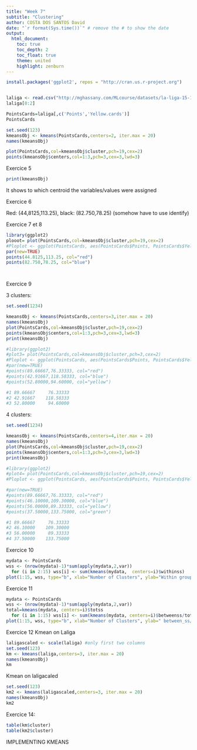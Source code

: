 ---
title: "Week 7"
subtitle: "Clustering"
author: COSTA DOS SANTOS David
date: "`r format(Sys.time())`" # remove the # to show the date
output:
  html_document:
    toc: true
    toc_depth: 2
    toc_float: true
    theme: united
    highlight: zenburn
---
```{r}
install.packages('ggplot2', repos = "http://cran.us.r-project.org")


laliga <- read.csv("http://mghassany.com/MLcourse/datasets/la-liga-15-16.csv", row.names=1)
laliga[0:2]
```
```{r}
PointsCards=laliga[,c('Points','Yellow.cards')]
PointsCards
```

```{r}
set.seed(123)
kmeansObj <- kmeans(PointsCards,centers=2, iter.max = 20)
names(kmeansObj)
```

```{r}
plot(PointsCards,col=kmeansObj$cluster,pch=19,cex=2)
points(kmeansObj$centers,col=1:3,pch=3,cex=3,lwd=3)
```
 Exercice 5
```{r}
print(kmeansObj)
```
 
 It shows to which centroid the variables/values were assigned
 
 Exercice 6
 
 Red: (44,8125,113.25), black: (82.750,78.25)
 (somehow have to use identify)
 
 Exercice 7 et 8
```{r}
library(ggplot2)
plooot= plot(PointsCards,col=kmeansObj$cluster,pch=19,cex=2)
#Ploplot <- ggplot(PointsCards, aes(PointsCards$Points, PointsCards$Yellow.cards, )) + geom_point()
par(new=TRUE)
points(44.8125,113.25, col="red")
points(82.750,78.25, col="blue")




```
 
 Exercice 9
 
 3 clusters:
```{r}
set.seed(1234)

kmeansObj <- kmeans(PointsCards,centers=3,iter.max = 20)
names(kmeansObj)
plot(PointsCards,col=kmeansObj$cluster,pch=19,cex=2)
points(kmeansObj$centers,col=1:3,pch=3,cex=3,lwd=3)
print(kmeansObj)

```
```{r}
#library(ggplot2)
#plot3= plot(PointsCards,col=kmeansObj$cluster,pch=3,cex=2)
#Ploplot <- ggplot(PointsCards, aes(PointsCards$Points, PointsCards$Yellow.cards, )) + geom_point()
#par(new=TRUE)
#points(89.66667,76.33333, col="red")
#points(42.91667,118.58333, col="blue")
#points(52.80000,94.60000, col="yellow")

#1 89.66667     76.33333
#2 42.91667    118.58333
#3 52.80000     94.60000
```

4 clusters:

```{r}
set.seed(1234)

kmeansObj <- kmeans(PointsCards,centers=4,iter.max = 20)
names(kmeansObj)
plot(PointsCards,col=kmeansObj$cluster,pch=19,cex=2)
points(kmeansObj$centers,col=1:3,pch=3,cex=3,lwd=3)
print(kmeansObj)
```
 
```{r}
#library(ggplot2)
#plot4= plot(PointsCards,col=kmeansObj$cluster,pch=19,cex=2)
#Ploplot <- ggplot(PointsCards, aes(PointsCards$Points, PointsCards$Yellow.cards, )) + geom_point()

#par(new=TRUE)
#points(89.66667,76.33333, col="red")
#points(46.10000,109.30000, col="blue")
#points(56.00000,89.33333, col="yellow")
#points(37.50000,133.75000, col="green")

#1 89.66667     76.33333
#2 46.10000    109.30000
#3 56.00000     89.33333
#4 37.50000    133.75000
```

Exercice 10
```{r}
mydata <- PointsCards
wss <- (nrow(mydata)-1)*sum(apply(mydata,2,var))
  for (i in 2:15) wss[i] <- sum(kmeans(mydata,  centers=i)$withinss)
plot(1:15, wss, type="b", xlab="Number of Clusters", ylab="Within groups sum of squares")
```
Exercice 11
```{r}
mydata <- PointsCards
wss <- (nrow(mydata)-1)*sum(apply(mydata,2,var))
total=kmeans(mydata, centers=i)$totss
  for (i in 1:15) wss[i] <- sum(kmeans(mydata, centers=i)$betweenss/total)
plot(1:15, wss, type="b", xlab="Number of Clusters", ylab=" between_ss/total_ss")
```

Exercice 12
Kmean on Laliga
```{r}
laligascaled <- scale(laliga) #only first two columns
set.seed(123)
km <- kmeans(laliga,centers=3, iter.max = 20)
names(kmeansObj)
km
```

Kmean on laligacaled
```{r}
set.seed(123)
km2 <- kmeans(laligascaled,centers=3, iter.max = 20)
names(kmeansObj)
km2
```

Exercice 14:
```{r}
table(km$cluster)
table(km2$cluster)
```

IMPLEMENTING KMEANS

